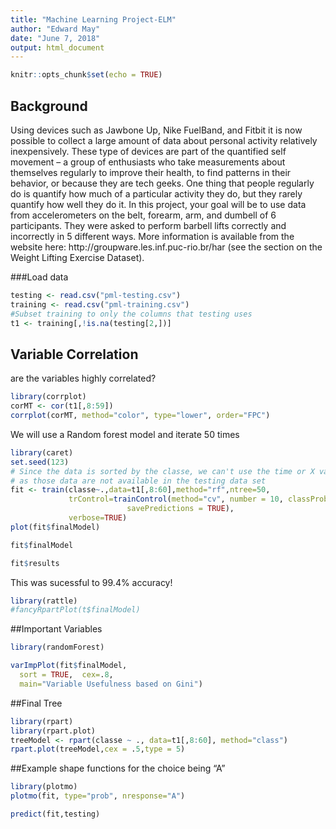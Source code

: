 ```yaml
---
title: "Machine Learning Project-ELM"
author: "Edward May"
date: "June 7, 2018"
output: html_document
---
```


```r
knitr::opts_chunk$set(echo = TRUE)
```

## Background

Using devices such as Jawbone Up, Nike FuelBand, and Fitbit it is now possible to collect a large amount of data about personal activity relatively inexpensively. These type of devices are part of the quantified self movement – a group of enthusiasts who take measurements about themselves regularly to improve their health, to find patterns in their behavior, or because they are tech geeks. One thing that people regularly do is quantify how much of a particular activity they do, but they rarely quantify how well they do it. In this project, your goal will be to use data from accelerometers on the belt, forearm, arm, and dumbell of 6 participants. They were asked to perform barbell lifts correctly and incorrectly in 5 different ways. More information is available from the website here: http://groupware.les.inf.puc-rio.br/har (see the section on the Weight Lifting Exercise Dataset).

###Load data

```r
testing <- read.csv("pml-testing.csv")
training <- read.csv("pml-training.csv")
#Subset training to only the columns that testing uses
t1 <- training[,!is.na(testing[2,])]
```

## Variable Correlation

are the variables highly correlated?

```r
library(corrplot)
corMT <- cor(t1[,8:59])
corrplot(corMT, method="color", type="lower", order="FPC")
```

We will use a Random forest model and iterate 50 times


```r
library(caret)
set.seed(123)
# Since the data is sorted by the classe, we can't use the time or X values 
# as those data are not available in the testing data set
fit <- train(classe~.,data=t1[,8:60],method="rf",ntree=50, 
             trControl=trainControl(method="cv", number = 10, classProbs = TRUE,
                          savePredictions = TRUE),
             verbose=TRUE)
plot(fit$finalModel)

```
```r
fit$finalModel  
```

```r
fit$results

```

This was sucessful to 99.4% accuracy!

```r
library(rattle)
#fancyRpartPlot(t$finalModel)
```

##Important Variables

```r
library(randomForest)

varImpPlot(fit$finalModel, 
  sort = TRUE,  cex=.8,
  main="Variable Usefulness based on Gini")
```

##Final Tree

```r
library(rpart)
library(rpart.plot)
treeModel <- rpart(classe ~ ., data=t1[,8:60], method="class")
rpart.plot(treeModel,cex = .5,type = 5)
```

##Example shape functions for the choice being "A"
```r
library(plotmo)
plotmo(fit, type="prob", nresponse="A")
```

```r
predict(fit,testing)
```

